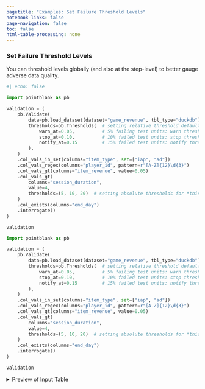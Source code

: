 ```yaml
---
pagetitle: "Examples: Set Failure Threshold Levels"
notebook-links: false
page-navigation: false
toc: false
html-table-processing: none
---
```


### Set Failure Threshold Levels

You can threshold levels globally (and also at the step-level) to better gauge adverse data quality.

```python
#| echo: false

import pointblank as pb

validation = (
    pb.Validate(
        data=pb.load_dataset(dataset="game_revenue", tbl_type="duckdb"),
        thresholds=pb.Thresholds(  # setting relative threshold defaults for all steps
            warn_at=0.05,          # 5% failing test units: warn threshold (yellow)
            stop_at=0.10,          # 10% failed test units: stop threshold (red)
            notify_at=0.15         # 15% failed test units: notify threshold (blue)
        ),
    )
    .col_vals_in_set(columns="item_type", set=["iap", "ad"])
    .col_vals_regex(columns="player_id", pattern=r"[A-Z]{12}\d{3}")
    .col_vals_gt(columns="item_revenue", value=0.05)
    .col_vals_gt(
        columns="session_duration",
        value=4,
        thresholds=(5, 10, 20)  # setting absolute thresholds for *this* step (warn, stop, notify)
    )
    .col_exists(columns="end_day")
    .interrogate()
)

validation
```

```python
import pointblank as pb

validation = (
    pb.Validate(
        data=pb.load_dataset(dataset="game_revenue", tbl_type="duckdb"),
        thresholds=pb.Thresholds(  # setting relative threshold defaults for all steps
            warn_at=0.05,          # 5% failing test units: warn threshold (yellow)
            stop_at=0.10,          # 10% failed test units: stop threshold (red)
            notify_at=0.15         # 15% failed test units: notify threshold (blue)
        ),
    )
    .col_vals_in_set(columns="item_type", set=["iap", "ad"])
    .col_vals_regex(columns="player_id", pattern=r"[A-Z]{12}\d{3}")
    .col_vals_gt(columns="item_revenue", value=0.05)
    .col_vals_gt(
        columns="session_duration",
        value=4,
        thresholds=(5, 10, 20)  # setting absolute thresholds for *this* step (warn, stop, notify)
    )
    .col_exists(columns="end_day")
    .interrogate()
)

validation
```

<details>
<summary>Preview of Input Table</summary>

```python
# | echo: false
pb.preview(pb.load_dataset(dataset="game_revenue", tbl_type="duckdb"))
```

</details>
